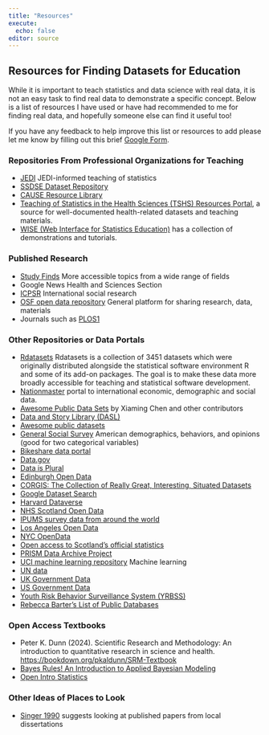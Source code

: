```yaml
---
title: "Resources"
execute: 
  echo: false
editor: source
---
```


## Resources for Finding Datasets for Education

While it is important to teach statistics and data science with real data, it is not an easy task to find real data to demonstrate a specific concept.
Below is a list of resources I have used or have had recommended to me for finding real data, and hopefully someone else can find it useful too!

If you have any feedback to help improve this list or resources to add please let me know by filling out this brief [Google Form](https://docs.google.com/forms/d/e/1FAIpQLSfLrVNyj_FgrXP5U-mnJM619WoYZOqymH4qnsWAV62AE9Tccg/viewform?usp=header).

### Repositories From Professional Organizations for Teaching

- [JEDI](https://causeweb.org/jedi/) JEDI-informed teaching of statistics
- [SSDSE Dataset Repository](https://docs.google.com/spreadsheets/d/1tuCXok_y_zQpSDGssaypETf9lnB6nCh9XVoCiMaPCuc/edit?gid=591469695#gid=591469695)
- [CAUSE Resource Library](https://www.causeweb.org/cause/resources/library?field_material_type_tid=104)
- [Teaching of Statistics in the Health Sciences (TSHS) Resources Portal](https://www.causeweb.org/tshs/), a source for well-documented health-related datasets and teaching materials.
- [WISE (Web Interface for Statistics Education)](http://wise.cgu.edu/helpful-links/data-sources/ ) has a collection of demonstrations and tutorials.

### Published Research 

- [Study Finds](https://studyfinds.org/) More accessible topics from a wide range of fields
- Google News Health and Sciences Section
- [ICPSR](https://www.icpsr.umich.edu/web/pages/ICPSR/index.html) International social research
- [OSF open data repository](https://osf.io/) General platform for sharing research, data, materials
- Journals such as [PLOS1](https://journals.plos.org/plosone/)


### Other Repositories or Data Portals

- [Rdatasets](https://vincentarelbundock.github.io/Rdatasets/) Rdatasets is a collection of 3451 datasets which were originally distributed alongside the statistical software environment R and some of its add-on packages. The goal is to make these data more broadly accessible for teaching and statistical software development.
- [Nationmaster](http://www.nationmaster.com/) portal to international economic, demographic and social data.
- [Awesome Public Data Sets](https://github.com/caesar0301/awesome-public-datasets) by Xiaming Chen and other contributors
- [Data and Story Library (DASL)](http://dasl.datadesk.com/)
-   [Awesome public datasets](https://github.com/awesomedata/awesome-public-datasets)
- [General Social Survey](https://gss.norc.org/us/en/gss/get-the-data.html) American demographics, behaviors, and opinions (good for two categorical variables)
- [Bikeshare data portal](https://www.bikeshare.com/data/)
- [Data.gov](https://www.data.gov/)
- [Data is Plural](https://docs.google.com/spreadsheets/d/1wZhPLMCHKJvwOkP4juclhjFgqIY8fQFMemwKL2c64vk/edit#gid=0)
- [Edinburgh Open Data](https://edinburghopendata.info/)
- [CORGIS: The Collection of Really Great, Interesting, Situated Datasets](https://corgis-edu.github.io/corgis/)
- [Google Dataset Search](https://datasetsearch.research.google.com/)
- [Harvard Dataverse](https://dataverse.harvard.edu/)
- [NHS Scotland Open Data](https://www.opendata.nhs.scot/)
- [IPUMS survey data from around the world](https://ipums.org/)
- [Los Angeles Open Data](https://data.lacity.org/browse)
- [NYC OpenData](https://opendata.cityofnewyork.us/)
- [Open access to Scotland's official statistics](https://statistics.gov.scot/home)
- [PRISM Data Archive Project](https://www.icpsr.umich.edu/icpsrweb/content/ICPSR/fenway.html)
-  [UCI machine learning repository](https://archive.ics.uci.edu/) Machine learning
- [UN data](http://data.un.org/)
- [UK Government Data](https://data.gov.uk/)
- [US Government Data](https://sctyner.github.io/static/presentations/Misc/GraphicsGroupISU/2018-11-16-us-govt-data.html)
- [Youth Risk Behavior Surveillance System (YRBSS)](https://chronicdata.cdc.gov/Youth-Risk-Behaviors/DASH-Youth-Risk-Behavior-Surveillance-System-YRBSS/q6p7-56au)
- [Rebecca Barter's List of Public Databases](https://rebeccabarter.com/blog/2023-03-28-data_sources)

### Open Access Textbooks

- Peter K. Dunn (2024). Scientific Research and Methodology: An introduction to quantitative research in science and health. <https://bookdown.org/pkaldunn/SRM-Textbook>
- [Bayes Rules! An Introduction to Applied Bayesian Modeling](https://www.bayesrulesbook.com/)
- [Open Intro Statistics](https://www.openintro.org/book/os/)

### Other Ideas of Places to Look

- [Singer 1990](https://www.tandfonline.com/doi/abs/10.1080/00031305.1990.10475726) suggests looking at published papers from local dissertations
